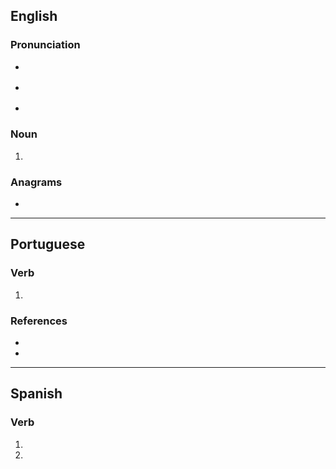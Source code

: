 {{also|trovés}}
==English==

===Pronunciation===
* {{a|RP}} {{IPA|en|/tɹəʊvz/}}
* {{a|GenAm}} {{IPA|en|/tɹoʊvz/}}
* {{rhymes|en|əʊvz|oʊvz|s=1}}

===Noun===
{{head|en|noun form}}

# {{plural of|en|trove}}

===Anagrams===
* {{anagrams|en|a=eorstv|Stover|orvets|rovest|stover|strove|voters}}

----

==Portuguese==

===Verb===
{{head|pt|verb form}}

# {{pt-verb-form-of|trovar}}

===References===
* {{R:Priberam}}
* {{R:pt:Infopédia}}

----

==Spanish==

===Verb===
{{head|es|verb form}}

# {{es-verb form of|ending=ar|mood=subjunctive|tense=present|pers=2|formal=no|number=singular|trovar}}
# {{es-verb form of|ending=ar|mood=imperative|sense=negative|pers=2|formal=no|number=singular|trovar}}